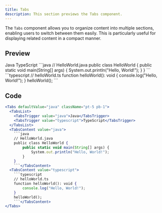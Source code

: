 ```yaml
---
title: Tabs
description: This section previews the Tabs component.
---
```


The `Tabs` component allows you to organize content into multiple sections, enabling users to switch between them easily. This is particularly useful for displaying related content in a compact manner.

## Preview

<Tabs defaultValue="java" className="pt-5 pb-1">
  <TabsList>
    <TabsTrigger value="java">Java</TabsTrigger>
    <TabsTrigger value="typescript">TypeScript</TabsTrigger>
  </TabsList>
  <TabsContent value="java">
    ```java
    // HelloWorld.java
    public class HelloWorld {
        public static void main(String[] args) {
            System.out.println("Hello, World!");
        }
    }
    ```
  </TabsContent>
  <TabsContent value="typescript">
    ```typescript
    // helloWorld.ts
    function helloWorld(): void {
        console.log("Hello, World!");
    }
    helloWorld();
    ```
  </TabsContent>
</Tabs>

## Code

```jsx
<Tabs defaultValue="java" className="pt-5 pb-1">
  <TabsList>
    <TabsTrigger value="java">Java</TabsTrigger>
    <TabsTrigger value="typescript">TypeScript</TabsTrigger>
  </TabsList>
  <TabsContent value="java">
    ```java
    // HelloWorld.java
    public class HelloWorld {
        public static void main(String[] args) {
            System.out.println("Hello, World!");
        }
    }
    ```</TabsContent>
  <TabsContent value="typescript">
    ```typescript
    // helloWorld.ts
    function helloWorld(): void {
        console.log("Hello, World!");
    }
    helloWorld();
    ```</TabsContent>
</Tabs>
